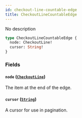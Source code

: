 ```yaml
---
id: checkout-line-countable-edge
title: CheckoutLineCountableEdge
---
```


No description

```graphql
type CheckoutLineCountableEdge {
  node: CheckoutLine!
  cursor: String!
}
```

### Fields

#### `node` ([`CheckoutLine`](../../../developer/api-reference/objects/checkout-line))

The item at the end of the edge.

#### `cursor` ([`String`](../../../developer/api-reference/scalars/string))

A cursor for use in pagination.

